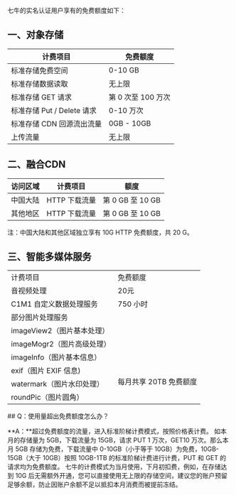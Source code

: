 七牛的实名认证用户享有的免费额度如下：

## 一、对象存储

计费项目 | 免费额度
---|---
标准存储免费空间 | 0-10 GB
标准存储数据读取 | 无上限
标准存储 GET 请求 | 第 0 次至 100 万次 
标准存储 Put / Delete 请求| 0-10 万次
标准存储 CDN 回源流出流量 | 0GB - 10GB
上传流量 | 无上限

## 二、融合CDN

访问区域 | 计费项目 |额度
---|---|---
中国大陆 | HTTP 下载流量|第 0 GB 至 10 GB
其他地区 | HTTP 下载流量|第 0 GB 至 10 GB

注：中国大陆和其他区域独立享有 10G HTTP 免费额度，共 20 G。

## 三、智能多媒体服务
<table>    <tbody><tr>        <td>计费项目</td>        <td>免费额度</td>   </tr>    <tr>        <td>音视频处理</td>        <td>20元</td>   </tr>   <tr>        <td>C1M1 自定义数据处理服务</td>        <td>750 小时</td>   </tr>   <tr>        <td colspan="2">部分图片处理服务</td>   </tr>    <tr>        <td>imageView2（图片基本处理）</td>        <td rowspan="6"><br><br><br><br>     每月共享 20TB 免费额度
</td>    </tr>    <tr>        <td>imageMogr2（图片高级处理）</td>    </tr>    <tr>        <td>imageInfo（图片基本信息）</td>    </tr>    <tr>        <td>exif（图片 EXIF 信息)</td>    </tr>    <tr>        <td>watermark（图片水印处理）</td>    </tr>    <tr>        <td>roundPic（图片圆角）</td>    </tr></tbody></table>      
## Q：使用量超出免费额度怎么办？

**A：**超过免费额度的流量，进入标准阶梯计费模式，按照价格表计费。
		如本月的存储量为 5GB，下载流量为 15GB，请求 PUT 1 万次，GET10 万次。那么本月 5GB 存储为免费，下载流量中 0-10GB（小于等于 10GB）为免费，10GB-15GB（大于 10GB）按照 10GB-1TB 的标准阶梯计费进行计费，PUT 和 GET 的请求均为免费额度。
    七牛的计费模式为当月使用，下月初扣费，例如，在存储达到 10G 后无需额外开通，您可以直接使用无上限的存储空间，建议您的账户预留足够余额，防止因账户余额不足以抵扣本月消费而被提前冻结。
